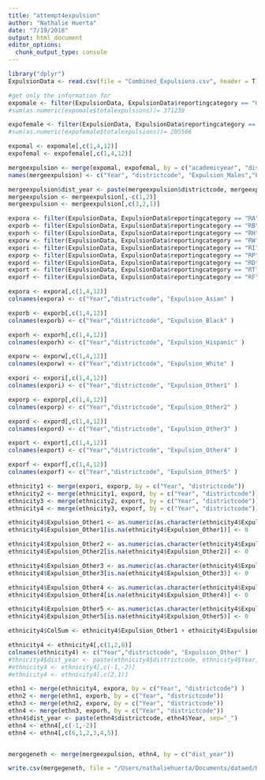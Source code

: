 ```yaml
---
title: "attempt4expulsion"
author: "Nathalie Huerta"
date: "7/19/2018"
output: html_document
editor_options: 
  chunk_output_type: console
---
```


```r
library("dplyr")
ExpulsionData <- read.csv(file = "Combined_Expulsions.csv", header = T)
```

```r
#get only the information for 
expomale <- filter(ExpulsionData, ExpulsionData$reportingcategory == "GM",ExpulsionData$aggregatelevel == "D1")
#sum(as.numeric(expomale$totalexpulsions))= 371239

expofemale <- filter(ExpulsionData, ExpulsionData$reportingcategory == "GF",  ExpulsionData$aggregatelevel == "D1")
#sum(as.numeric(expofemale$totalexpulsions))= 205566

expomal <- expomale[,c(1,4,12)]
expofemal <- expofemale[,c(1,4,12)]

mergeexpulsion <- merge(expomal, expofemal, by = c("academicyear", "districtcode"))
names(mergeexpulsion) <- c("Year", "districtcode", "Expulsion_Males","Expulsion_Females")

mergeexpulsion$dist_year <- paste(mergeexpulsion$districtcode, mergeexpulsion$Year, sep="_")
mergeexpulsion <- mergeexpulsion[,-c(1,2)]
mergeexpulsion <- mergeexpulsion[,c(3,2,1)]

```

```r
expora <- filter(ExpulsionData, ExpulsionData$reportingcategory == "RA"& ExpulsionData$aggregatelevel == "D1")
exporb <- filter(ExpulsionData, ExpulsionData$reportingcategory == "RB"& ExpulsionData$aggregatelevel == "D1")
exporh <- filter(ExpulsionData, ExpulsionData$reportingcategory == "RH"& ExpulsionData$aggregatelevel == "D1")
exporw <- filter(ExpulsionData, ExpulsionData$reportingcategory == "RW"& ExpulsionData$aggregatelevel == "D1")
expori <- filter(ExpulsionData, ExpulsionData$reportingcategory == "RI"& ExpulsionData$aggregatelevel == "D1")
exporp <- filter(ExpulsionData, ExpulsionData$reportingcategory == "RP"& ExpulsionData$aggregatelevel == "D1")
expord <- filter(ExpulsionData, ExpulsionData$reportingcategory == "RD"& ExpulsionData$aggregatelevel == "D1")
export <- filter(ExpulsionData, ExpulsionData$reportingcategory == "RT"& ExpulsionData$aggregatelevel == "D1")
exporf <- filter(ExpulsionData, ExpulsionData$reportingcategory == "RF"& ExpulsionData$aggregatelevel == "D1")

expora <- expora[,c(1,4,12)]
colnames(expora) <- c("Year","districtcode", "Expulsion_Asian" )

exporb <- exporb[,c(1,4,12)]
colnames(exporb) <- c("Year","districtcode", "Expulsion_Black" )

exporh <- exporh[,c(1,4,12)]
colnames(exporh) <- c("Year","districtcode", "Expulsion_Hispanic" )

exporw <- exporw[,c(1,4,12)]
colnames(exporw) <- c("Year","districtcode", "Expulsion_White" )

expori <- expori[,c(1,4,12)]
colnames(expori) <- c("Year","districtcode", "Expulsion_Other1" )

exporp <- exporp[,c(1,4,12)]
colnames(exporp) <- c("Year","districtcode", "Expulsion_Other2" )

expord <- expord[,c(1,4,12)]
colnames(expord) <- c("Year","districtcode", "Expulsion_Other3" )

export <- export[,c(1,4,12)]
colnames(export) <- c("Year","districtcode", "Expulsion_Other4" )

exporf <- exporf[,c(1,4,12)]
colnames(exporf) <- c("Year","districtcode", "Expulsion_Other5" )

ethnicity1 <- merge(expori, exporp, by = c("Year", "districtcode"))
ethnicity2 <- merge(ethnicity1, expord, by = c("Year", "districtcode"))
ethnicity3 <- merge(ethnicity2, export, by = c("Year", "districtcode"))
ethnicity4 <- merge(ethnicity3, exporf, by = c("Year", "districtcode"))

ethnicity4$Expulsion_Other1 <- as.numeric(as.character(ethnicity4$Expulsion_Other1))
ethnicity4$Expulsion_Other1[is.na(ethnicity4$Expulsion_Other1)] <- 0

ethnicity4$Expulsion_Other2 <- as.numeric(as.character(ethnicity4$Expulsion_Other2))
ethnicity4$Expulsion_Other2[is.na(ethnicity4$Expulsion_Other2)] <- 0

ethnicity4$Expulsion_Other3 <- as.numeric(as.character(ethnicity4$Expulsion_Other3))
ethnicity4$Expulsion_Other3[is.na(ethnicity4$Expulsion_Other3)] <- 0

ethnicity4$Expulsion_Other4 <- as.numeric(as.character(ethnicity4$Expulsion_Other4))
ethnicity4$Expulsion_Other4[is.na(ethnicity4$Expulsion_Other4)] <- 0

ethnicity4$Expulsion_Other5 <- as.numeric(as.character(ethnicity4$Expulsion_Other5))
ethnicity4$Expulsion_Other5[is.na(ethnicity4$Expulsion_Other5)] <- 0

ethnicity4$ColSum <- ethnicity4$Expulsion_Other1 + ethnicity4$Expulsion_Other2 + ethnicity4$Expulsion_Other3 + ethnicity4$Expulsion_Other4 + ethnicity4$Expulsion_Other5

ethnicity4 <- ethnicity4[,c(1,2,8)]
colnames(ethnicity4) <- c("Year","districtcode", "Expulsion_Other" )
#thnicity4$dist_year <- paste(ethnicity4$districtcode, ethnicity4$Year, sep="_")
#ethnicity4 <- ethnicity4[,c(-1,-2)]
#ethnicity4 <- ethnicity4[,c(2,1)]

ethn1 <- merge(ethnicity4, expora, by = c("Year", "districtcode") )
ethn2 <- merge(ethn1, exporb, by = c("Year", "districtcode"))
ethn3 <- merge(ethn2, exporw, by = c("Year", "districtcode"))
ethn4 <- merge(ethn3, exporh, by = c("Year", "districtcode"))
ethn4$dist_year <- paste(ethn4$districtcode, ethn4$Year, sep="_")
ethn4 <- ethn4[,c(-1,-2)]
ethn4 <- ethn4[,c(6,1,2,3,4,5)]


mergegeneth <- merge(mergeexpulsion, ethn4, by = c("dist_year"))

write.csv(mergegeneth, file = "/Users/nathaliehuerta/Documents/dataed/Rforresearch/ExpulsionGenEth2.csv")

```




